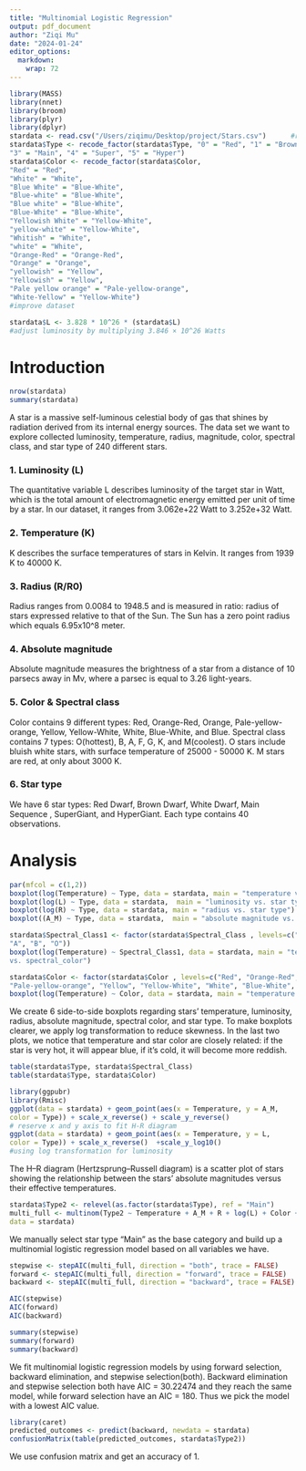 ```yaml
---
title: "Multinomial Logistic Regression"
output: pdf_document
author: "Ziqi Mu"
date: "2024-01-24"
editor_options:
  markdown: 
    wrap: 72
---
```


```r
library(MASS)
library(nnet)
library(broom)
library(plyr)
library(dplyr)
stardata <- read.csv("/Users/ziqimu/Desktop/project/Stars.csv")      #read the dataset
stardata$Type <- recode_factor(stardata$Type, "0" = "Red", "1" = "Brown", "2" = "White",
"3" = "Main", "4" = "Super", "5" = "Hyper")
stardata$Color <- recode_factor(stardata$Color,
"Red" = "Red", 
"White" = "White",
"Blue White" = "Blue-White", 
"Blue-white" = "Blue-White", 
"Blue white" = "Blue-White", 
"Blue-White" = "Blue-White", 
"Yellowish White" = "Yellow-White", 
"yellow-white" = "Yellow-White", 
"Whitish" = "White", 
"white" = "White",
"Orange-Red" = "Orange-Red", 
"Orange" = "Orange", 
"yellowish" = "Yellow", 
"Yellowish" = "Yellow",
"Pale yellow orange" = "Pale-yellow-orange", 
"White-Yellow" = "Yellow-White")  
#improve dataset 

stardata$L <- 3.828 * 10^26 * (stardata$L)   
#adjust luminosity by multiplying 3.846 × 10^26 Watts
```

# Introduction
```r
nrow(stardata)
summary(stardata)
```
A star is a massive self-luminous celestial body of gas that shines by radiation derived from its internal energy sources. The data set we want to explore collected luminosity, temperature, radius, magnitude, color, spectral class, and star type of 240 different stars.

### 1. Luminosity (L)

The quantitative variable L describes luminosity of the target star in Watt, which is the total amount of electromagnetic energy emitted per unit of time by a star. In our dataset, it ranges from 3.062e+22 Watt to 3.252e+32 Watt.

### 2. Temperature (K)

K describes the surface temperatures of stars in Kelvin. It ranges from 1939 K to 40000 K.

### 3. Radius (R/R0)

Radius ranges from 0.0084 to 1948.5 and is measured in ratio: radius of stars expressed relative to that of the Sun. The Sun has a zero point radius which equals 6.95x10^8 meter. 

### 4. Absolute magnitude

Absolute magnitude measures the brightness of a star from a distance of 10 parsecs away in Mv, where a parsec is equal to 3.26 light-years.

### 5. Color & Spectral class

Color contains 9 different types: Red, Orange-Red, Orange, Pale-yellow-orange, Yellow, Yellow-White, White, Blue-White, and Blue.
Spectral class contains 7 types: O(hottest), B, A, F, G, K, and M(coolest). O stars include bluish white stars, with surface temperature of 25000 - 50000 K. M stars are red, at only about 3000 K.

### 6. Star type

We have 6 star types: Red Dwarf, Brown Dwarf, White Dwarf, Main Sequence , SuperGiant, and HyperGiant. Each type contains 40 observations.

# Analysis
```r
par(mfcol = c(1,2))
boxplot(log(Temperature) ~ Type, data = stardata, main = "temperature vs. star type")
boxplot(log(L) ~ Type, data = stardata,  main = "luminosity vs. star type")
boxplot(log(R) ~ Type, data = stardata, main = "radius vs. star type")
boxplot((A_M) ~ Type, data = stardata,  main = "absolute magnitude vs. star type")

stardata$Spectral_Class1 <- factor(stardata$Spectral_Class , levels=c("M", "K", "G", "F",
"A", "B", "O"))
boxplot(log(Temperature) ~ Spectral_Class1, data = stardata, main = "temperature 
vs. spectral_color")

stardata$Color <- factor(stardata$Color , levels=c("Red", "Orange-Red", "Orange",
"Pale-yellow-orange", "Yellow", "Yellow-White", "White", "Blue-White", "Blue"))
boxplot(log(Temperature) ~ Color, data = stardata, main = "temperature vs. color")
```
We create 6 side-to-side boxplots regarding stars' temperature, luminosity, radius, absolute magnitude, spectral color, and star type. To make boxplots clearer, we apply log transformation to reduce skewness. In the last two plots, we notice that temperature and star color are closely related: if the star is very hot, it will appear blue, if it's cold, it will become more reddish.

```r
table(stardata$Type, stardata$Spectral_Class)
table(stardata$Type, stardata$Color)
```


```r
library(ggpubr)
library(Rmisc)
ggplot(data = stardata) + geom_point(aes(x = Temperature, y = A_M, 
color = Type)) + scale_x_reverse() + scale_y_reverse()
# reserve x and y axis to fit H-R diagram
ggplot(data = stardata) + geom_point(aes(x = Temperature, y = L, 
color = Type)) + scale_x_reverse()  +scale_y_log10()
#using log transformation for luminosity
```
The H–R diagram (Hertzsprung–Russell diagram) is a scatter plot of stars showing the relationship between the stars' absolute magnitudes versus their effective temperatures.


```r
stardata$Type2 <- relevel(as.factor(stardata$Type), ref = "Main")
multi_full <- multinom(Type2 ~ Temperature + A_M + R + log(L) + Color + Spectral_Class,
data = stardata)
```
We manually select star type "Main" as the base category and build up a multinomial logistic regression model based on all variables we have. 

```r
stepwise <- stepAIC(multi_full, direction = "both", trace = FALSE)
forward <- stepAIC(multi_full, direction = "forward", trace = FALSE)
backward <- stepAIC(multi_full, direction = "backward", trace = FALSE)
```


```r
AIC(stepwise)
AIC(forward)
AIC(backward)

summary(stepwise)
summary(forward)
summary(backward)
```

We fit multinomial logistic regression models by using forward selection, backward elimination, and stepwise selection(both). Backward elimination and stepwise selection both have AIC = 30.22474 and they reach the same model, while forward selection have an AIC = 180. Thus we pick the model with a lowest AIC value.

```r
library(caret)
predicted_outcomes <- predict(backward, newdata = stardata)
confusionMatrix(table(predicted_outcomes, stardata$Type2))
```
We use confusion matrix and get an accuracy of 1.